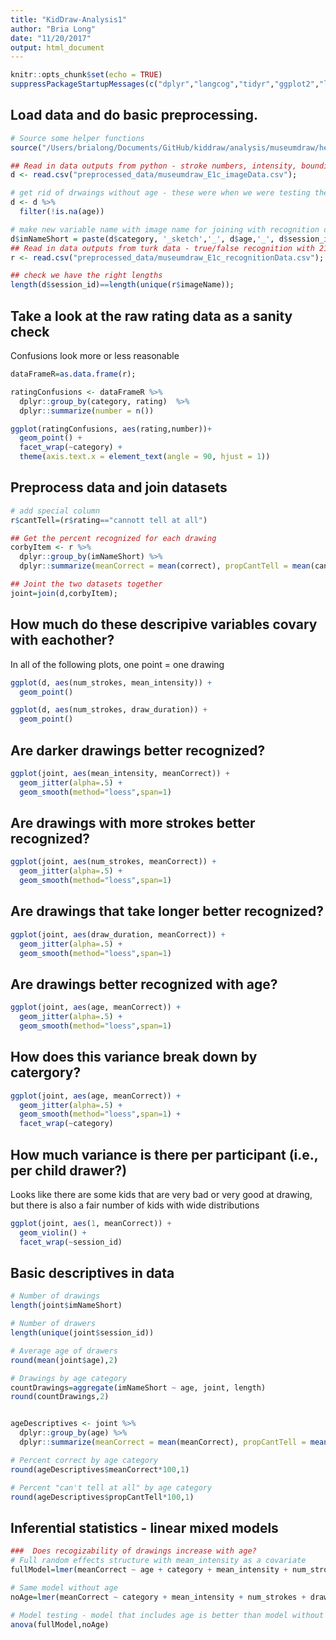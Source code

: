 ```yaml
---
title: "KidDraw-Analysis1"
author: "Bria Long"
date: "11/20/2017"
output: html_document
---
```


```r
knitr::opts_chunk$set(echo = TRUE)
suppressPackageStartupMessages(c("dplyr","langcog","tidyr","ggplot2","lme4"))

```

## Load data and do basic preprocessing.
```r
# Source some helper functions
source("/Users/brialong/Documents/GitHub/kiddraw/analysis/museumdraw/helper_code/useful.R")

## Read in data outputs from python - stroke numbers, intensity, bounding boc, etc.
d <- read.csv("preprocessed_data/museumdraw_E1c_imageData.csv");

# get rid of drwaings without age - these were when we were testing the interface.
d <- d %>%
  filter(!is.na(age))

# make new variable name with image name for joining with recognition data
d$imNameShort = paste(d$category, '_sketch','_', d$age,'_', d$session_id,'.png', sep="");        
## Read in data outputs from turk data - true/false recognition with 21AFC
r <- read.csv("preprocessed_data/museumdraw_E1c_recognitionData.csv");

## check we have the right lengths
length(d$session_id)==length(unique(r$imageName));
```
## Take a look at the raw rating data as a sanity check
Confusions look more or less reasonable
```r
dataFrameR=as.data.frame(r);

ratingConfusions <- dataFrameR %>%
  dplyr::group_by(category, rating)  %>%
  dplyr::summarize(number = n())

ggplot(ratingConfusions, aes(rating,number))+
  geom_point() +
  facet_wrap(~category) + 
  theme(axis.text.x = element_text(angle = 90, hjust = 1))
```

##  Preprocess data and join datasets
```r
# add special column 
r$cantTell=(r$rating=="cannott tell at all")

## Get the percent recognized for each drawing
corbyItem <- r %>%
  dplyr::group_by(imNameShort) %>%
  dplyr::summarize(meanCorrect = mean(correct), propCantTell = mean(cantTell))

## Joint the two datasets together
joint=join(d,corbyItem);
```

## How much do these descripive variables covary with eachother?
In all of the following plots, one point = one drawing
```r
ggplot(d, aes(num_strokes, mean_intensity)) +
  geom_point()

ggplot(d, aes(num_strokes, draw_duration)) +
  geom_point()
```

## Are darker drawings better recognized?
```r
ggplot(joint, aes(mean_intensity, meanCorrect)) + 
  geom_jitter(alpha=.5) +
  geom_smooth(method="loess",span=1)
```

## Are drawings with more strokes better recognized?
```r
ggplot(joint, aes(num_strokes, meanCorrect)) +
  geom_jitter(alpha=.5) +
  geom_smooth(method="loess",span=1)
```

## Are drawings that take longer better recognized?
```r
ggplot(joint, aes(draw_duration, meanCorrect)) +
  geom_jitter(alpha=.5) +
  geom_smooth(method="loess",span=1)
```

## Are drawings better recognized with age?
```r
ggplot(joint, aes(age, meanCorrect)) +
  geom_jitter(alpha=.5) +
  geom_smooth(method="loess",span=1) 
```

## How does this variance break down by catergory?
```r
ggplot(joint, aes(age, meanCorrect)) +
  geom_jitter(alpha=.5) +
  geom_smooth(method="loess",span=1) + 
  facet_wrap(~category)
```

## How much variance is there per participant (i.e., per child drawer?)
Looks like there are some kids that are very bad or very good at drawing, but there is also a fair number of kids with wide distributions

```r
ggplot(joint, aes(1, meanCorrect)) +
  geom_violin() +
  facet_wrap(~session_id)
```

## Basic descriptives in data
``` r
# Number of drawings
length(joint$imNameShort)

# Number of drawers
length(unique(joint$session_id))

# Average age of drawers
round(mean(joint$age),2)

# Drawings by age category
countDrawings=aggregate(imNameShort ~ age, joint, length)
round(countDrawings,2)


ageDescriptives <- joint %>%
  dplyr::group_by(age) %>%
  dplyr::summarize(meanCorrect = mean(meanCorrect), propCantTell = mean(propCantTell))

# Percent correct by age category
round(ageDescriptives$meanCorrect*100,1)

# Percent "can't tell at all" by age category
round(ageDescriptives$propCantTell*100,1)

```

## Inferential statistics - linear mixed models
``` r
###  Does recogizability of drawings increase with age? 
# Full random effects structure with mean_intensity as a covariate
fullModel=lmer(meanCorrect ~ age + category + mean_intensity + num_strokes + draw_duration + (1|session_id) + (1|category), joint, REML = FALSE)

# Same model without age
noAge=lmer(meanCorrect ~ category + mean_intensity + num_strokes + draw_duration + (1 | session_id) + (1|category), joint, REML = FALSE)

# Model testing - model that includes age is better than model without age.
anova(fullModel,noAge)


```

